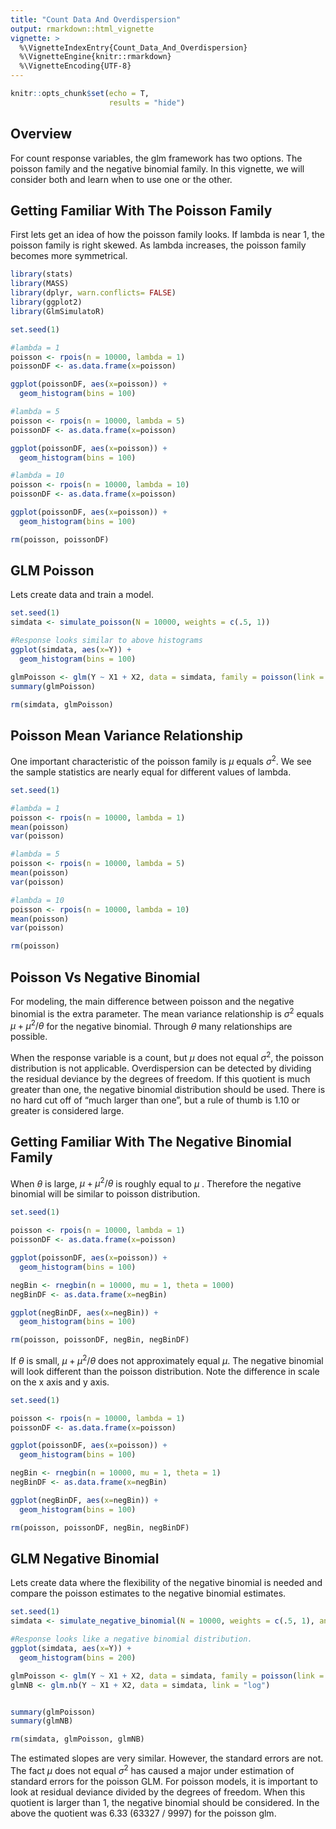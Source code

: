 ```yaml
---
title: "Count Data And Overdispersion"
output: rmarkdown::html_vignette
vignette: >
  %\VignetteIndexEntry{Count_Data_And_Overdispersion}
  %\VignetteEngine{knitr::rmarkdown}
  %\VignetteEncoding{UTF-8}
---
```


```r
knitr::opts_chunk$set(echo = T,
                      results = "hide")
```

## Overview

For count response variables, the glm framework has two options. The poisson family and the negative binomial family. In this vignette, we will consider both and learn when to use one or the other.


## Getting Familiar With The Poisson Family

First lets get an idea of how the poisson family looks. If lambda is near 1, the poisson family is right skewed. As lambda increases, the poisson family becomes more symmetrical. 

```r
library(stats)
library(MASS)
library(dplyr, warn.conflicts= FALSE)
library(ggplot2)
library(GlmSimulatoR)

set.seed(1)

#lambda = 1
poisson <- rpois(n = 10000, lambda = 1)
poissonDF <- as.data.frame(x=poisson)

ggplot(poissonDF, aes(x=poisson)) + 
  geom_histogram(bins = 100)

#lambda = 5
poisson <- rpois(n = 10000, lambda = 5)
poissonDF <- as.data.frame(x=poisson)

ggplot(poissonDF, aes(x=poisson)) + 
  geom_histogram(bins = 100)

#lambda = 10
poisson <- rpois(n = 10000, lambda = 10)
poissonDF <- as.data.frame(x=poisson)

ggplot(poissonDF, aes(x=poisson)) + 
  geom_histogram(bins = 100)

```

```r
rm(poisson, poissonDF)

```


## GLM Poisson
Lets create data and train a model. 

```r

set.seed(1)
simdata <- simulate_poisson(N = 10000, weights = c(.5, 1))

#Response looks similar to above histograms
ggplot(simdata, aes(x=Y)) + 
  geom_histogram(bins = 100)

glmPoisson <- glm(Y ~ X1 + X2, data = simdata, family = poisson(link = "log"))
summary(glmPoisson)

```
```r
rm(simdata, glmPoisson)
```

## Poisson Mean Variance Relationship
One important characteristic of the poisson family is $\mu$ equals $\sigma^2$. We see the sample statistics are nearly equal for different values of lambda.

```r

set.seed(1)

#lambda = 1
poisson <- rpois(n = 10000, lambda = 1)
mean(poisson)
var(poisson)

#lambda = 5
poisson <- rpois(n = 10000, lambda = 5)
mean(poisson)
var(poisson)

#lambda = 10
poisson <- rpois(n = 10000, lambda = 10)
mean(poisson)
var(poisson)
```

```r
rm(poisson)
```

## Poisson Vs Negative Binomial
For modeling, the main difference between poisson and the negative binomial is the extra parameter. The mean variance relationship is $\sigma^2$ equals $\mu + \mu^2/\theta$ for the negative binomial. Through $\theta$ many relationships are possible. 

When the response variable is a count, but $\mu$ does not equal $\sigma^2$, the poisson distribution is not applicable. Overdispersion can be detected by dividing the residual deviance by the degrees of freedom. If this quotient is much greater than one, the negative binomial distribution should be used. There is no hard cut off of "much larger than one", but a rule of thumb is 1.10 or greater is considered large.

## Getting Familiar With The Negative Binomial Family
When $\theta$ is large, $\mu + \mu^2/\theta$ is roughly equal to $\mu$ . Therefore the negative binomial will be similar to poisson distribution.

```r
set.seed(1)

poisson <- rpois(n = 10000, lambda = 1)
poissonDF <- as.data.frame(x=poisson)

ggplot(poissonDF, aes(x=poisson)) + 
  geom_histogram(bins = 100)

negBin <- rnegbin(n = 10000, mu = 1, theta = 1000)
negBinDF <- as.data.frame(x=negBin)

ggplot(negBinDF, aes(x=negBin)) + 
  geom_histogram(bins = 100)

```

```r
rm(poisson, poissonDF, negBin, negBinDF)
```


If $\theta$ is small, $\mu + \mu^2/\theta$ does not approximately equal $\mu$. The negative binomial will look different than the poisson distribution. Note the difference in scale on the x axis and y axis.


```r
set.seed(1)

poisson <- rpois(n = 10000, lambda = 1)
poissonDF <- as.data.frame(x=poisson)

ggplot(poissonDF, aes(x=poisson)) + 
  geom_histogram(bins = 100)

negBin <- rnegbin(n = 10000, mu = 1, theta = 1)
negBinDF <- as.data.frame(x=negBin)

ggplot(negBinDF, aes(x=negBin)) + 
  geom_histogram(bins = 100)
```

```r
rm(poisson, poissonDF, negBin, negBinDF)
```

## GLM Negative Binomial
Lets create data where the flexibility of the negative binomial is needed and compare the poisson estimates to the negative binomial estimates. 

```r

set.seed(1)
simdata <- simulate_negative_binomial(N = 10000, weights = c(.5, 1), ancillary = 5) #ancillary is theta.

#Response looks like a negative binomial distribution.
ggplot(simdata, aes(x=Y)) + 
  geom_histogram(bins = 200)

glmPoisson <- glm(Y ~ X1 + X2, data = simdata, family = poisson(link = "log"))
glmNB <- glm.nb(Y ~ X1 + X2, data = simdata, link = "log")


summary(glmPoisson)
summary(glmNB)

```

```r
rm(simdata, glmPoisson, glmNB)
```
The estimated slopes are very similar. However, the standard errors are not. The fact $\mu$ does not equal $\sigma^2$ has caused a major under estimation of standard errors for the poisson GLM. For poisson models, it is important to look at residual deviance divided by the degrees of freedom. When this quotient is larger than 1, the negative binomial should be considered. In the above the quotient was 6.33 (63327 / 9997) for the poisson glm.
